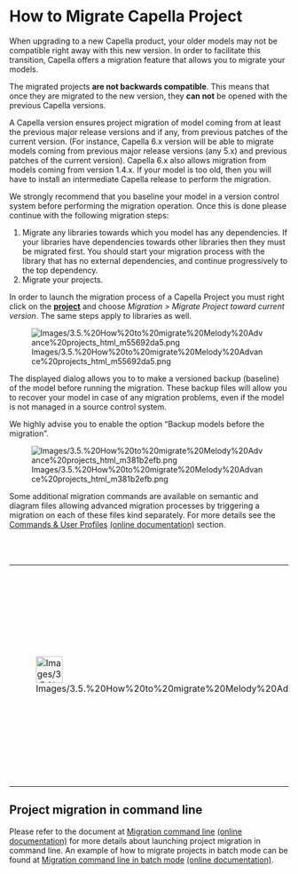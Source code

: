 
= How to Migrate Capella Project =

When upgrading to a new Capella product, your older models may not be compatible right away with this new version.
In order to facilitate this transition, Capella offers a migration feature that allows you to migrate your models.

The migrated projects '''are not backwards compatible'''. This means that once they are migrated to the new version, they '''can not''' be opened with the previous Capella versions. 

A Capella version ensures project migration of model coming from at least the previous major release versions and if any, from previous patches of the current version. (For instance, Capella 6.x version will be able to migrate models coming from previous major release versions (any 5.x) and previous patches of the current version). Capella 6.x also allows migration from models coming from version 1.4.x. If your model is too old, then you will have to install an intermediate Capella release to perform the migration.

We strongly recommend that you baseline your model in a version control system before performing the migration operation. Once this is done please continue with the following migration steps:

# Migrate any libraries towards which you model has any dependencies. If your libraries have dependencies towards other libraries then they must be migrated first. You should start your migration process with the library that has no external dependencies, and continue progressively to the top dependency.
# Migrate your projects.

In order to launch the migration process of a Capella Project you must right click on the <u>'''project'''</u> and choose ''Migration &gt; Migrate Project toward current version''. The same steps apply to libraries as well.


[[Image:Images/3.5.%20How%20to%20migrate%20Melody%20Advance%20projects_html_m55692da5.png]]


The displayed dialog allows you to to make a versioned backup (baseline) of the model before running the migration.
These backup files will allow you to recover your model in case of any migration problems, even if the model is not managed in a source control system. 

We highly advise you to enable the option &ldquo;Backup models before the migration&rdquo;.


[[Image:Images/3.5.%20How%20to%20migrate%20Melody%20Advance%20projects_html_m381b2efb.png]]


Some additional migration commands are available on semantic and diagram files allowing advanced migration processes by triggering a migration on each of these files kind separately. For more details see the [[../help/topic/org.polarsys.capella.preferences.doc/html/06.%20Preferences/6.4.%20Commands%20preferences.html?cp=6_1_21_1_11_0_0| Commands & User Profiles]] <span class="github-link">[[../../../org.polarsys.capella.preferences.doc/html/06. Preferences/6.4. Commands preferences.mediawiki|(online documentation)]]</span> section.

<br>
<br>

{| border="1"
|-
| 
[[Image:Images/3.5.%20How%20to%20migrate%20Melody%20Advance%20projects_html_3c78e109.png|48x48px]]


| 
At the end of the migration process, we recommend you to run a manual global refresh on all the diagrams of the migrated project. For more details see the [[../help/topic/org.polarsys.capella.ui.doc/html/05.%20Diagram%20Management/5.1.%20Diagram%20concepts.html?cp=6_1_6_0_1#Diagram_Refreshing_Strategies| Diagram Refreshing Strategies]] <span class="github-link">[[../../../org.polarsys.capella.ui.doc/html/05. Diagram Management/5.1. Diagram concepts.mediawiki#Diagram_Refreshing_Strategies|(online documentation)]]</span> section.

|}

== Project migration in command line==
Please refer to the document at [[../help/topic/org.polarsys.capella.commandline.doc/html/19.%20Command%20Line%20Support/19.1.%20Core%20Mechanism%20and%20Applications.html?cp=6_1_13_1_3#Migration| Migration command line]] <span class="github-link">[[../../../org.polarsys.capella.commandline.doc/html/19. Command Line Support/19.1. Core Mechanism and Applications.mediawiki#Migration|(online documentation)]]</span> for more details about launching project migration in command line.
An example of how to migrate projects in batch mode can be found at [[../help/topic/org.polarsys.capella.commandline.doc/html/19.%20Command%20Line%20Support/19.2.%20Migration%20and%20Post-Migration%20script%20example.html?cp=6_1_13_2| Migration command line in batch mode]] <span class="github-link">[[../../../org.polarsys.capella.commandline.doc/html/19. Command Line Support/19.2. Migration and Post-Migration script example.mediawiki|(online documentation)]]</span>.
